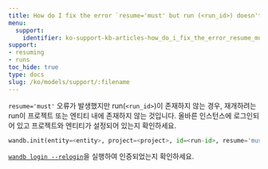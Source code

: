 ```yaml
---
title: How do I fix the error `resume='must' but run (<run_id>) doesn't exist`?
menu:
  support:
    identifier: ko-support-kb-articles-how_do_i_fix_the_error_resume_must_but_run_run_id_doesnt_exist
support:
- resuming
- runs
toc_hide: true
type: docs
slug: /ko/models/support/:filename
---
```


`resume='must'` 오류가 발생했지만 run(`<run_id>`)이 존재하지 않는 경우, 재개하려는 run이 프로젝트 또는 엔티티 내에 존재하지 않는 것입니다. 올바른 인스턴스에 로그인되어 있고 프로젝트와 엔티티가 설정되어 있는지 확인하세요.

```python
wandb.init(entity=<entity>, project=<project>, id=<run-id>, resume='must')
```

[`wandb login --relogin`](/ko/models/ref/cli/wandb-login)을 실행하여 인증되었는지 확인하세요.
